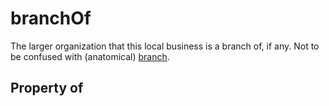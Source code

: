 # branchOf

The larger organization that this local business is a branch of, if any. Not to be confused with (anatomical) <a class="localLink" href="/branch">branch</a>.

## Property of



